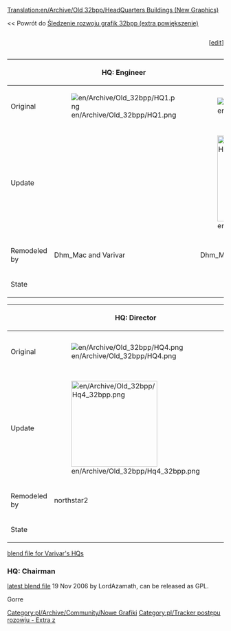 [[Translation:en/Archive/Old 32bpp/HeadQuarters Buildings (New Graphics)]]


<< Powrót do <!--[[32bpp_graphics_development_tracker_(extra_zoom)]]-->[[pl/Archive/Old 32bpp/Śledzenie rozwoju grafik 32bpp (extra powiększenie)|Śledzenie rozwoju grafik 32bpp (extra powiększenie)]]

<div><div style="display: table-cell; width:100%">{{en/Archive/Old 32bpp/Progress bar 32bpp tracker|headquarter}}</div><div style="display: table-cell">[<span class="plainlinks">[http://wiki.openttd.org/?title=Template:Progress_bar_32bpp_tracker&action=edit edit]</span>]</div></div>


{{en/Archive/Old 32bpp/Tracker sprite key}}


{| border=1 style="background:#e7ebff;"
!
!HQ: Engineer
!HQ: Traffic Manager
!HQ: Transport Coordinator
|-
!Original
|[[File:en/Archive/Old 32bpp/HQ1.png]]
|[[File:en/Archive/Old 32bpp/HQ2.png]]
|[[File:en/Archive/Old 32bpp/HQ3.png]]
|-
!Update
|
|[[File:en/Archive/Old 32bpp/Hq2 32bpp.png|200px]]
|[[File:en/Archive/Old 32bpp/Hq3 32bpp.png|200px]]
|-
!Remodeled by
|Dhm_Mac and Varivar
|Dhm_Mac and Varivar
|Dhm_Mac and Varivar
|-
!State
{{en/Archive/Old 32bpp/Done}}
{{en/Archive/Old 32bpp/Done}}
{{en/Archive/Old 32bpp/Done}}
|}

{| border=1 style="background:#e7ebff;"
!
!HQ: Director
!HQ: Chairman
!Statue
|-
!Original
|[[File:en/Archive/Old 32bpp/HQ4.png]]
|[[File:en/Archive/Old 32bpp/HQ5.png]]
|[[File:en/Archive/Old 32bpp/Company Statue.png]]
|-
!Update
|[[File:en/Archive/Old 32bpp/Hq4 32bpp.png|200px]]
|
|[[File:en/Archive/Old 32bpp/Statue2.png|200px]]
|-
!Remodeled by
|northstar2
|
|Dhm_Mac
|-
!State
{{en/Archive/Old 32bpp/Done}}
{{en/Archive/Old 32bpp/Unclaimed}}
{{en/Archive/Old 32bpp/Done}}
|}

[http://www.tt-forums.net/viewtopic.php?p=732303#p732303 blend file for Varivar's HQs]
===HQ: Chairman===
[http://www.tt-forums.net/viewtopic.php?p=670788#p670788 latest blend file] 19 Nov 2006 by  LordAzamath, can be released as GPL.

Gorre


<!--{{Navbox Graphics Development}}-->{{pl/Archive/Old 32bpp/Navbox Programowanie grafik}}

<!--[[Category:New Graphics]][[Category:Development progress tracker - Extra zoom]]-->[[Category:pl/Archive/Community/Nowe Grafiki]][[Category:pl/Tracker postępu rozowju - Extra z]]